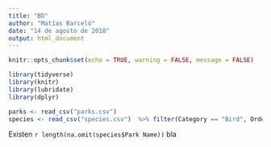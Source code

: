 ```yaml
---
title: "BD"
author: "Matías Barceló"
date: "14 de agosto de 2018"
output: html_document
---
```


```r
knitr::opts_chunk$set(echo = TRUE, warning = FALSE, message = FALSE)
```


```r
library(tidyverse)
library(knitr)
library(lubridate)
library(dplyr)

parks <- read_csv("parks.csv")
species <- read_csv("species.csv")  %>% filter(Category == "Bird", Order == "Strigiformes") %>% select("Park Name", "Scientific Name", "Conservation Status")


```

Existen `r length(na.omit(species$Park Name))` bla